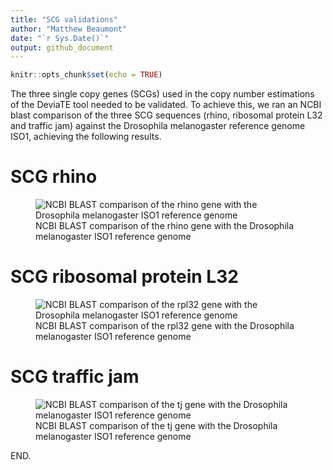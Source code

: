 ```yaml
---
title: "SCG validations"
author: "Matthew Beaumont"
date: "`r Sys.Date()`"
output: github_document
---
```


```r
knitr::opts_chunk$set(echo = TRUE)
```

The three single copy genes (SCGs) used in the copy number estimations of the DeviaTE tool needed to be validated. To achieve this, we ran an NCBI blast comparison of the three SCG sequences (rhino, ribosomal protein L32 and traffic jam) against the Drosophila melanogaster reference genome ISO1, achieving the following results.

# SCG rhino

![NCBI BLAST comparison of the rhino gene with the Drosophila melanogaster ISO1 reference genome](https://github.com/divygenome/Dmel_Pelement_Invasion/blob/main/dna/validations/SCG_validation_rhi.png?raw=true "The BLAST comparison reusults of the top 5 hits of the rhi gene sequence against the ISO1 reference genome, with their E-val listed.")

# SCG ribosomal protein L32

![NCBI BLAST comparison of the rpl32 gene with the Drosophila melanogaster ISO1 reference genome](https://github.com/divygenome/Dmel_Pelement_Invasion/blob/main/dna/validations/SCG_validation_rpl32.png?raw=true "The BLAST comparison reusults of the top 5 hits of the ribosomal protein L32 gene sequence against the ISO1 reference genome, with their E-val listed.")

# SCG traffic jam

![NCBI BLAST comparison of the tj gene with the Drosophila melanogaster ISO1 reference genome](https://github.com/divygenome/Dmel_Pelement_Invasion/blob/main/dna/validations/SCG_validation_tj.png?raw=true "The BLAST comparison reusults of the top 5 hits of the traffic jam gene sequence against the ISO1 reference genome, with their E-val listed.")

END.
